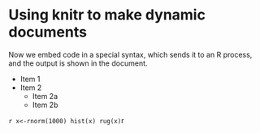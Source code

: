 Using knitr to make dynamic documents
==================

Now we embed code in a special syntax, which sends it to an R process, and the output is shown in the document.  

* Item 1
* Item 2
    + Item 2a
    + Item 2b
    

```r
x<-rnorm(1000)
hist(x)
rug(x)
```r
